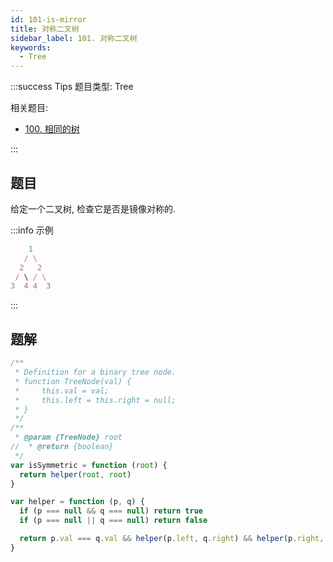```yaml
---
id: 101-is-mirror
title: 对称二叉树
sidebar_label: 101. 对称二叉树
keywords:
  - Tree
---
```


:::success Tips
题目类型: Tree

相关题目:

- [100. 相同的树](/leetcode/easy/100-is-same-tree)

:::

## 题目

给定一个二叉树, 检查它是否是镜像对称的.

:::info 示例

```ts
    1
   / \
  2   2
 / \ / \
3  4 4  3
```

:::

## 题解

```ts
/**
 * Definition for a binary tree node.
 * function TreeNode(val) {
 *     this.val = val;
 *     this.left = this.right = null;
 * }
 */
/**
 * @param {TreeNode} root
//  * @return {boolean}
 */
var isSymmetric = function (root) {
  return helper(root, root)
}

var helper = function (p, q) {
  if (p === null && q === null) return true
  if (p === null || q === null) return false

  return p.val === q.val && helper(p.left, q.right) && helper(p.right, q.left)
}
```
